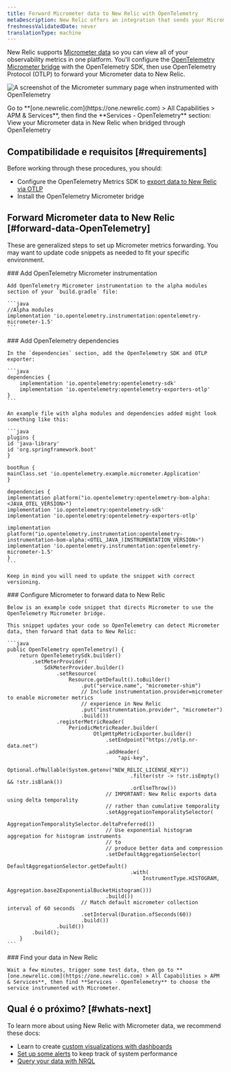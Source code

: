 ```yaml
---
title: Forward Micrometer data to New Relic with OpenTelemetry
metaDescription: New Relic offers an integration that sends your Micrometer telemetry data to your New Relic account.
freshnessValidatedDate: never
translationType: machine
---
```



New Relic supports [Micrometer data](https://micrometer.io/) so you can view all of your observability metrics in one platform. You'll configure the [OpenTelemetry Micrometer bridge](https://github.com/open-telemetry/opentelemetry-java-instrumentation/tree/main/instrumentation/micrometer/micrometer-1.5/library) with the OpenTelemetry SDK, then use OpenTelemetry Protocol (OTLP) to forward your Micrometer data to New Relic.

<img
  title="Micrometer bridged with OpenTelemetry in New Relic"
  alt="A screenshot of the Micrometer summary page when instrumented with OpenTelemetry"
  src={opentelemetryMicrometerWithOtel}
/>

<figcaption>
  Go to **[one.newrelic.com](https://one.newrelic.com) > All Capabilities > APM & Services**, then find the **Services - OpenTelemetry** section: View your Micrometer data in New Relic when bridged through OpenTelemetry
</figcaption>

## Compatibilidade e requisitos [#requirements]

Before working through these procedures, you should:

* Configure the OpenTelemetry Metrics SDK to [export data to New Relic via OTLP](/docs/more-integrations/open-source-telemetry-integrations/opentelemetry/opentelemetry-introduction/#how-it-works)
* Install the OpenTelemetry Micrometer bridge

## Forward Micrometer data to New Relic [#forward-data-OpenTelemetry]

These are generalized steps to set up Micrometer metrics forwarding. You may want to update code snippets as needed to fit your specific environment.

<Steps>
  <Step>
    ### Add OpenTelemetry Micrometer instrumentation

    Add OpenTelemetry Micrometer instrumentation to the alpha modules section of your `build.gradle` file:

    ```java
    //Alpha modules
    implementation 'io.opentelemetry.instrumentation:opentelemetry-micrometer-1.5'
    ```
  </Step>

  <Step>
    ### Add OpenTelemetry dependencies

    In the `dependencies` section, add the OpenTelemetry SDK and OTLP exporter:

    ```java
    dependencies {
        implementation 'io.opentelemetry:opentelemetry-sdk'
        implementation 'io.opentelemetry:opentelemetry-exporters-otlp'
    }
    ```

    An example file with alpha modules and dependencies added might look something like this:

    ```java
    plugins {
    id 'java-library'
    id 'org.springframework.boot'
    }

    bootRun {
    mainClass.set 'io.opentelemetry.example.micrometer.Application'
    }

    dependencies {
    implementation platform("io.opentelemetry:opentelemetry-bom-alpha:<JAVA_OTEL_VERSION>")
    implementation 'io.opentelemetry:opentelemetry-sdk'
    implementation 'io.opentelemetry:opentelemetry-exporters-otlp'

    implementation platform("io.opentelemetry.instrumentation:opentelemetry-instrumentation-bom-alpha:<OTEL_JAVA_)INSTRUMENTATION_VERSION>")
    implementation 'io.opentelemetry.instrumentation:opentelemetry-micrometer-1.5'
    }
    ```

    Keep in mind you will need to update the snippet with correct versioning.
  </Step>

  <Step>
    ### Configure Micrometer to forward data to New Relic

    Below is an example code snippet that directs Micrometer to use the OpenTelemetry Micrometer bridge.

    This snippet updates your code so OpenTelemetry can detect Micrometer data, then forward that data to New Relic:

    ```java
    public OpenTelemetry openTelemetry() {
        return OpenTelemetrySdk.builder()
            .setMeterProvider(
                SdkMeterProvider.builder()
                    .setResource(
                        Resource.getDefault().toBuilder()
                            .put("service.name", "micrometer-shim")
                            // Include instrumentation.provider=micrometer to enable micrometer metrics
                            // experience in New Relic
                            .put("instrumentation.provider", "micrometer")
                            .build())
                    .registerMetricReader(
                        PeriodicMetricReader.builder(
                                OtlpHttpMetricExporter.builder()
                                    .setEndpoint("https://otlp.nr-data.net")
                                    .addHeader(
                                        "api-key",
                                        Optional.ofNullable(System.getenv("NEW_RELIC_LICENSE_KEY"))
                                            .filter(str -> !str.isEmpty() && !str.isBlank())
                                            .orElseThrow())
                                    // IMPORTANT: New Relic exports data using delta temporality 
                                    // rather than cumulative temporality
                                    .setAggregationTemporalitySelector(
                                        AggregationTemporalitySelector.deltaPreferred())
                                    // Use exponential histogram aggregation for histogram instruments
                                    // to
                                    // produce better data and compression
                                    .setDefaultAggregationSelector(
                                        DefaultAggregationSelector.getDefault()
                                            .with(
                                                InstrumentType.HISTOGRAM,
                                                Aggregation.base2ExponentialBucketHistogram()))
                                    .build())
                            // Match default micrometer collection interval of 60 seconds
                            .setInterval(Duration.ofSeconds(60))
                            .build())
                    .build())
            .build();
        }
    ```
  </Step>

  <Step>
    ### Find your data in New Relic

    Wait a few minutes, trigger some test data, then go to **[one.newrelic.com](https://one.newrelic.com) > All Capabilities > APM & Services**, then find **Services - OpenTelemetry** to choose the service instrumented with Micrometer.
  </Step>
</Steps>

## Qual é o próximo? [#whats-next]

To learn more about using New Relic with Micrometer data, we recommend these docs:

* Learn to create [custom visualizations with dashboards](/docs/query-your-data/explore-query-data/dashboards/introduction-dashboards)
* [Set up some alerts](/docs/tutorial-create-alerts/create-an-alert) to keep track of system performance
* [Query your data with NRQL](/docs/nrql/get-started/introduction-nrql-how-nrql-works)